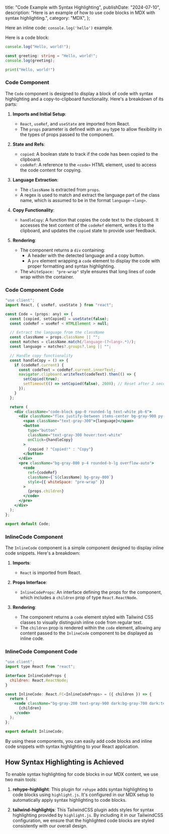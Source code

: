   title: "Code Example with Syntax Highlighting",
  publishDate: "2024-07-10",
  description:
    "Here is an example of how to use code blocks in MDX with syntax highlighting.",
  category: "MDX",
};

Here an inline code: `console.log('hello')` example.

Here is a code block:

```javascript
console.log("Hello, world!");
```

```typescript
const greeting: string = "Hello, world!";
console.log(greeting);
```

```python
print("Hello, world!")
```

### Code Component

The `Code` component is designed to display a block of code with syntax highlighting and a copy-to-clipboard functionality. Here's a breakdown of its parts:

1. **Imports and Initial Setup**:

   - `React`, `useRef`, and `useState` are imported from React.
   - The `props` parameter is defined with an `any` type to allow flexibility in the types of props passed to the component.

2. **State and Refs**:

   - `copied`: A boolean state to track if the code has been copied to the clipboard.
   - `codeRef`: A reference to the `<code>` HTML element, used to access the code content for copying.

3. **Language Extraction**:

   - The `className` is extracted from `props`.
   - A regex is used to match and extract the language part of the class name, which is assumed to be in the format `language-<lang>`.

4. **Copy Functionality**:

   - `handleCopy`: A function that copies the code text to the clipboard. It accesses the text content of the `codeRef` element, writes it to the clipboard, and updates the `copied` state to provide user feedback.

5. **Rendering**:
   - The component returns a `div` containing:
     - A header with the detected language and a copy button.
     - A `pre` element wrapping a `code` element to display the code with proper formatting and syntax highlighting.
   - The `whiteSpace: "pre-wrap"` style ensures that long lines of code wrap within the container.

### Code Component Code

```jsx
"use client";
import React, { useRef, useState } from "react";

const Code = (props: any) => {
  const [copied, setCopied] = useState(false);
  const codeRef = useRef < HTMLElement > null;

  // Extract the language from the className
  const className = props.className || "";
  const matches = className.match(/language-(?<lang>.*)/);
  const language = matches?.groups?.lang || "";

  // Handle copy functionality
  const handleCopy = () => {
    if (codeRef.current) {
      const codeText = codeRef.current.innerText;
      navigator.clipboard.writeText(codeText).then(() => {
        setCopied(true);
        setTimeout(() => setCopied(false), 2000); // Reset after 2 seconds
      });
    }
  };

  return (
    <div className="code-block gap-0 rounded-lg text-white pb-6">
      <div className="flex justify-between items-center bg-gray-900 py-2 px-4 rounded-t-lg">
        <span className="text-gray-300">{language}</span>
        <button
          type="button"
          className="text-gray-300 hover:text-white"
          onClick={handleCopy}
        >
          {copied ? "Copied!" : "Copy"}
        </button>
      </div>
      <pre className="bg-gray-800 p-4 rounded-b-lg overflow-auto">
        <code
          ref={codeRef}
          className={`${className} bg-gray-800`}
          style={{ whiteSpace: "pre-wrap" }}
        >
          {props.children}
        </code>
      </pre>
    </div>
  );
};

export default Code;
```

### InlineCode Component

The `InlineCode` component is a simple component designed to display inline code snippets. Here's a breakdown:

1. **Imports**:

   - `React` is imported from React.

2. **Props Interface**:

   - `InlineCodeProps`: An interface defining the props for the component, which includes a `children` prop of type `React.ReactNode`.

3. **Rendering**:
   - The component returns a `code` element styled with Tailwind CSS classes to visually distinguish inline code from regular text.
   - The `children` prop is rendered within the `code` element, allowing any content passed to the `InlineCode` component to be displayed as inline code.

### InlineCode Component Code

```jsx
"use client";
import type React from "react";

interface InlineCodeProps {
  children: React.ReactNode;
}

const InlineCode: React.FC<InlineCodeProps> = ({ children }) => {
  return (
    <code className="bg-gray-200 text-gray-900 dark:bg-gray-700 dark:text-gray-100 px-2 py-1 rounded text-base">
      {children}
    </code>
  );
};

export default InlineCode;
```

By using these components, you can easily add code blocks and inline code snippets with syntax highlighting to your React application.

## How Syntax Highlighting is Achieved

To enable syntax highlighting for code blocks in our MDX content, we use two main tools:

1. **rehype-highlight**: This plugin for `rehype` adds syntax highlighting to code blocks using `highlight.js`. It's configured in our MDX setup to automatically apply syntax highlighting to code blocks.

2. **tailwind-highlightjs**: This TailwindCSS plugin adds styles for syntax highlighting provided by `highlight.js`. By including it in our TailwindCSS configuration, we ensure that the highlighted code blocks are styled consistently with our overall design.
